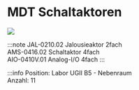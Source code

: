 
# MDT Schaltaktoren

<a target="_blank" href={knx_mdt_jalousie_schaltaktor_analog}> <img src={knx_mdt_jalousie_schaltaktor_analog_min} /> </a>

:::note
JAL-0210.02 	Jalousieaktor 2fach\
AMS-0416.02 	Schaltaktor 4fach\
AIO-0410V.01 	Analog-I/O 4fach 
:::

:::info
Position:   Labor UGII B5 - Nebenraum\
Anzahl:     11